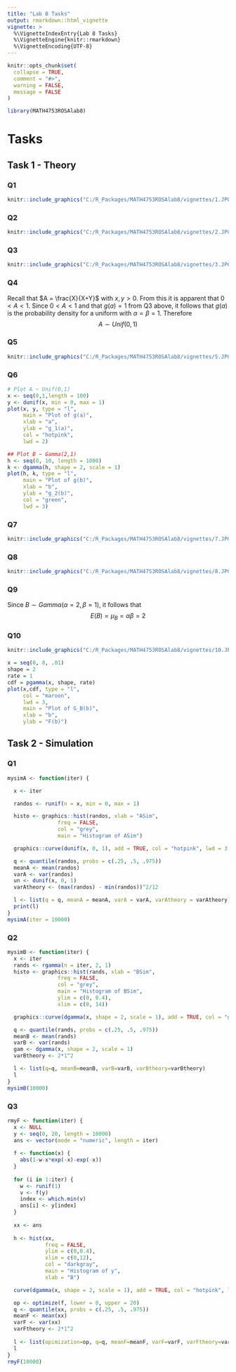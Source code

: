 ```yaml
---
title: "Lab 8 Tasks"
output: rmarkdown::html_vignette
vignette: >
  %\VignetteIndexEntry{Lab 8 Tasks}
  %\VignetteEngine{knitr::rmarkdown}
  %\VignetteEncoding{UTF-8}
---
```


```r
knitr::opts_chunk$set(
  collapse = TRUE,
  comment = "#>",
  warning = FALSE,
  message = FALSE
)
```

```r
library(MATH4753ROSAlab8)
```

# **Tasks**

## Task 1 - Theory

### Q1

```r
knitr::include_graphics("C:/R_Packages/MATH4753ROSAlab8/vignettes/1.JPG")
```

### Q2

```r
knitr::include_graphics("C:/R_Packages/MATH4753ROSAlab8/vignettes/2.JPG")
```


### Q3

```r
knitr::include_graphics("C:/R_Packages/MATH4753ROSAlab8/vignettes/3.JPG")
```

### Q4

Recall that $A = \frac{X}{X+Y}$ with $x,y>0$. From this it is apparent that $0<A<1$. Since $0<A<1$ and that $g(a)=1$ from Q3 above, it follows that $g(a)$ is the probability density for a uniform with $\alpha = \beta = 1$. Therefore 
$$
A \sim Unif(0, 1)
$$

### Q5

```r
knitr::include_graphics("C:/R_Packages/MATH4753ROSAlab8/vignettes/5.JPG")
```

### Q6

```r
# Plot A ~ Unif(0,1)
x <- seq(0,1,length = 100)
y <- dunif(x, min = 0, max = 1)
plot(x, y, type = "l", 
     main = "Plot of g(a)", 
     xlab = "a", 
     ylab = "g_1(a)",
     col = "hotpink",
     lwd = 2)

## Plot B ~ Gamma(2,1)
h <- seq(0, 10, length = 1000)
k <- dgamma(h, shape = 2, scale = 1)
plot(h, k, type = "l",
     main = "Plot of g(b)",
     xlab = "b",
     ylab = "g_2(b)",
     col = "green",
     lwd = 3)
```



### Q7

```r
knitr::include_graphics("C:/R_Packages/MATH4753ROSAlab8/vignettes/7.JPG")
```

### Q8

```r
knitr::include_graphics("C:/R_Packages/MATH4753ROSAlab8/vignettes/8.JPG")
```

### Q9

Since $B \sim Gamma(\alpha = 2, \beta = 1)$, it follows that 
$$
E(B)=\mu_B=\alpha \beta= 2
$$


### Q10

```r
knitr::include_graphics("C:/R_Packages/MATH4753ROSAlab8/vignettes/10.JPG")
```

```r
x = seq(0, 8, .01)
shape = 2
rate = 1
cdf = pgamma(x, shape, rate)
plot(x,cdf, type = "l",
     col = "maroon",
     lwd = 3,
     main = "Plot of G_B(b)",
     xlab = "b",
     ylab = "F(b)")
```

## Task 2 - Simulation

### Q1

```r
mysimA <- function(iter) {

  x <- iter

  randos <- runif(n = x, min = 0, max = 1)

  histo <- graphics::hist(randos, xlab = "ASim",
                freq = FALSE,
                col = "grey",
                main = "Histogram of ASim")

  graphics::curve(dunif(x, 0, 1), add = TRUE, col = "hotpink", lwd = 3, to = 1)

  q <- quantile(randos, probs = c(.25, .5, .975))
  meanA <- mean(randos)
  varA <- var(randos)
  un <- dunif(x, 0, 1)
  varAtheory <- (max(randos) - min(randos))^2/12

  l <- list(q = q, meanA = meanA, varA = varA, varAtheory = varAtheory)
  print(l)
}
mysimA(iter = 10000)
```

### Q2

```r
mysimB <- function(iter) {
  x <- iter
  rands <- rgamma(n = iter, 2, 1)
  histo <- graphics::hist(rands, xlab = "BSim",
                freq = FALSE,
                col = "grey",
                main = "Histogram of BSim",
                ylim = c(0, 0.4),
                xlim = c(0, 14))

  graphics::curve(dgamma(x, shape = 2, scale = 1), add = TRUE, col = "green", lwd = 3)

  q <- quantile(rands, probs = c(.25, .5, .975))
  meanB <- mean(rands)
  varB <- var(rands)
  gam <- dgamma(x, shape = 2, scale = 1)
  varBtheory <- 2*1^2

  l <- list(q=q, meanB=meanB, varB=varB, varBtheory=varBtheory)
  l
}
mysimB(10000)
```

### Q3

```r
rmyF <- function(iter) {
  x <- NULL
  y <- seq(0, 20, length = 10000)
  ans <- vector(mode = "numeric", length = iter)
  
  f <- function(x) {
    abs(1-w-x*exp(-x)-exp(-x))
  }
  
  for (i in 1:iter) {
    w <- runif(1)
    v <- f(y)
    index <- which.min(v)
    ans[i] <- y[index]
  }
  
  xx <- ans
  
  h <- hist(xx, 
            freq = FALSE,
            ylim = c(0,0.4),
            xlim = c(0,12),
            col = "darkgray",
            main = "Histogram of y",
            xlab = "B")

  curve(dgamma(x, shape = 2, scale = 1), add = TRUE, col = "hotpink", lwd = 3)

  op <- optimize(f, lower = 0, upper = 20)
  q <- quantile(xx, probs = c(.25, .5, .975))
  meanF <- mean(xx)
  varF <- var(xx)
  varFtheory <- 2*1^2
  
  l <- list(opimization=op, q=q, meanF=meanF, varF=varF, varFtheory=varFtheory)
  l
}
rmyF(10000)
```

